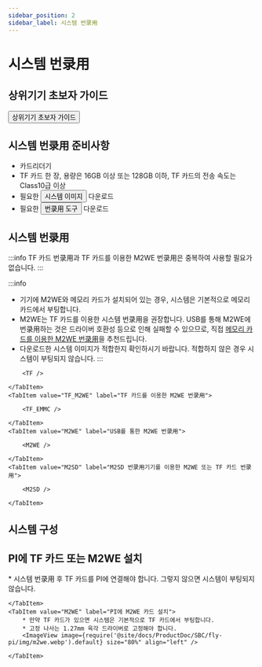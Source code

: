 ```yaml
---
sidebar_position: 2
sidebar_label: 시스템 번录用
---
```



# 시스템 번录用

## 상위기기 초보자 가이드

<Button variant="contained" disableElevation href="/docs/DebugDoc/baodian/host/">상위기기 초보자 가이드</Button>

## 시스템 번录用 준비사항

* 카드리더기
* TF 카드 한 장, 용량은 16GB 이상 또는 128GB 이하, TF 카드의 전송 속도는 Class10급 이상
* 필요한 <Button variant="contained" disableElevation href="/docs/ResDownload/system-img/fly-c8">시스템 이미지</Button> 다운로드
* 필요한 <Button variant="contained" disableElevation href="/docs/ResDownload/auxiliary_software/">번录用 도구</Button> 다운로드

## 시스템 번录用

:::info
TF 카드 번录用과 TF 카드를 이용한 M2WE 번录用은 중복하여 사용할 필요가 없습니다.
:::

:::info
* 기기에 M2WE와 메모리 카드가 설치되어 있는 경우, 시스템은 기본적으로 메모리 카드에서 부팅합니다.
* M2WE는 TF 카드를 이용한 시스템 번录用을 권장합니다. USB를 통해 M2WE에 번录用하는 것은 드라이버 호환성 등으로 인해 실패할 수 있으므로, 직접 [메모리 카드를 이용한 M2WE 번录用](https://mellow-next.klipper.cn/docs/ProductDoc/SBC/fly-pi-v2/fly-os)을 추천드립니다.
* 다운로드한 시스템 이미지가 적합한지 확인하시기 바랍니다. 적합하지 않은 경우 시스템이 부팅되지 않습니다.
:::

<Tabs>
    <TabItem value="TF" label="TF 카드 번录用" default>

        <TF />

    </TabItem>
    <TabItem value="TF_M2WE" label="TF 카드를 이용한 M2WE 번录用">

        <TF_EMMC />

    </TabItem>
    <TabItem value="M2WE" label="USB를 통한 M2WE 번录用">

        <M2WE />

    </TabItem>
    <TabItem value="M2SD" label="M2SD 번录用기기를 이용한 M2WE 또는 TF 카드 번录用">

        <M2SD />

    </TabItem>
</Tabs>

## 시스템 구성

<CONFIG />

## PI에 TF 카드 또는 M2WE 설치

<Tabs>
    <TabItem value="TF" label="PI에 TF 카드 설치" default>
        * 시스템 번录用 후 TF 카드를 PI에 연결해야 합니다. 그렇지 않으면 시스템이 부팅되지 않습니다.
        <ImageView image={require('@site/docs/ProductDoc/SBC/fly-pi/img/tf.webp').default} size="80%" align="left" />  

    </TabItem>
    <TabItem value="M2WE" label="PI에 M2WE 카드 설치">
        * 만약 TF 카드가 있으면 시스템은 기본적으로 TF 카드에서 부팅합니다.
        * 고정 나사는 1.27mm 육각 드라이버로 고정해야 합니다.
        <ImageView image={require('@site/docs/ProductDoc/SBC/fly-pi/img/m2we.webp').default} size="80%" align="left" />  

    </TabItem>
</Tabs>
